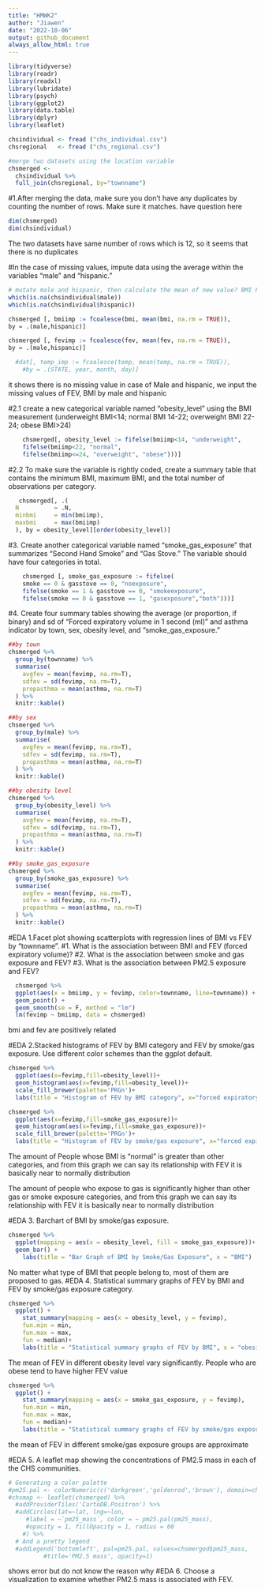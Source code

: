 ```yaml
---
title: "HMWK2"
author: "Jiawen"
date: "2022-10-06"
output: github_document
always_allow_html: true
---
```


```r
library(tidyverse)
library(readr)
library(readxl)
library(lubridate)
library(psych)
library(ggplot2)
library(data.table)
library(dplyr)
library(leaflet)
```

```r
chsindividual <- fread ("chs_individual.csv")
chsregional   <- fread ("chs_regional.csv")
```


```r
#merge two datasets using the location variable
chsmerged <-
  chsindividual %>%
  full_join(chsregional, by="townname")
```

#1.After merging the data, make sure you don’t have any duplicates by counting the number of rows. Make sure it matches. have question here
```r
dim(chsmerged)
dim(chsindividual)
```
The two datasets have same number of rows which is 12, so it seems that there is no duplicates

#In the case of missing values, impute data using the average within the variables “male” and “hispanic.”
```r
# mutate male and hispanic, then calculate the mean of new value? BMI FEV--lecture 5
which(is.na(chsindividual$male))
which(is.na(chsindividual$hispanic))

chsmerged [, bmiimp := fcoalesce(bmi, mean(bmi, na.rm = TRUE)),
by = .(male,hispanic)]

chsmerged [, fevimp := fcoalesce(fev, mean(fev, na.rm = TRUE)),
by = .(male,hispanic)]

  #dat[, temp_imp := fcoalesce(temp, mean(temp, na.rm = TRUE)),
    #by = .(STATE, year, month, day)]
```
it shows there is no missing value in case of Male and hispanic, we input the missing values of FEV, BMI by male and hispanic

#2.1 create a new categorical variable named “obesity_level” using the BMI measurement (underweight BMI<14; normal BMI 14-22; overweight BMI 22-24; obese BMI>24)
```r
    chsmerged[, obesity_level := fifelse(bmiimp<14, "underweight", 
    fifelse(bmiimp<22, "normal",
    fifelse(bmiimp<=24, "overweight", "obese")))]
```

#2.2 To make sure the variable is rightly coded, create a summary table that contains the minimum BMI, maximum BMI, and the total number of observations per category.
```r
   chsmerged[, .(
  N          = .N,
  minbmi     = min(bmiimp),
  maxbmi     = max(bmiimp)
  ), by = obesity_level][order(obesity_level)]
```

#3. Create another categorical variable named “smoke_gas_exposure” that summarizes “Second Hand Smoke” and “Gas Stove.” The variable should have four categories in total.
```r
    chsmerged [, smoke_gas_exposure := fifelse(
    smoke == 0 & gasstove == 0, "noexposure",
    fifelse(smoke == 1 & gasstove == 0, "smokeexposure",
    fifelse(smoke == 0 & gasstove == 1, "gasexposure","both")))]
```

#4. Create four summary tables showing the average (or proportion, if binary) and sd of “Forced expiratory volume in 1 second (ml)” and asthma indicator by town, sex, obesity level, and “smoke_gas_exposure.”
```r
##by town
chsmerged %>%
  group_by(townname) %>%
  summarise(
    avgfev = mean(fevimp, na.rm=T),
    sdfev = sd(fevimp, na.rm=T),
    propasthma = mean(asthma, na.rm=T)
  ) %>%
  knitr::kable()
```

```r
##by sex
chsmerged %>%
  group_by(male) %>%
  summarise(
    avgfev = mean(fevimp, na.rm=T),
    sdfev = sd(fevimp, na.rm=T),
    propasthma = mean(asthma, na.rm=T)
  ) %>%
  knitr::kable()
```

```r
##by obesity level
chsmerged %>%
  group_by(obesity_level) %>%
  summarise(
    avgfev = mean(fevimp, na.rm=T),
    sdfev = sd(fevimp, na.rm=T),
    propasthma = mean(asthma, na.rm=T)
  ) %>%
  knitr::kable()
```

```r
##by smoke_gas_exposure
chsmerged %>%
  group_by(smoke_gas_exposure) %>%
  summarise(
    avgfev = mean(fevimp, na.rm=T),
    sdfev = sd(fevimp, na.rm=T),
    propasthma = mean(asthma, na.rm=T)
  ) %>%
  knitr::kable()
```

#EDA 1.Facet plot showing scatterplots with regression lines of BMI vs FEV by “townname”.
#1. What is the association between BMI and FEV (forced expiratory volume)? 
#2. What is the association between smoke and gas exposure and FEV? 
#3. What is the association between PM2.5 exposure and FEV?
```r
  chsmerged %>%
  ggplot(aes(x = bmiimp, y = fevimp, color=townname, line=townname)) +
  geom_point() +
  geom_smooth(se = F, method = "lm")
  lm(fevimp ~ bmiimp, data = chsmerged)
```
 bmi and fev are positively related 
 
#EDA 2.Stacked histograms of FEV by BMI category and FEV by smoke/gas exposure. Use different color schemes than the ggplot default.
```r
chsmerged %>%
  ggplot(aes(x=fevimp,fill=obesity_level))+
  geom_histogram(aes(x=fevimp,fill=obesity_level))+
  scale_fill_brewer(palette='PRGn')+
  labs(title = "Histogram of FEV by BMI category", x="forced expiratory volume")

chsmerged %>%
  ggplot(aes(x=fevimp,fill=smoke_gas_exposure))+
  geom_histogram(aes(x=fevimp,fill=smoke_gas_exposure))+
  scale_fill_brewer(palette='PRGn')+
  labs(title = "Histogram of FEV by smoke/gas exposure", x="forced expiratory volume")
```
 
The amount of People whose BMI is "normal" is greater than other categories, and from this graph we can say its relationship with FEV it is basically near to normally distribution 

The amount of people who expose to gas is significantly higher than other gas or smoke exposure categories, and from this graph we can say its relationship with FEV it is basically near to normally distribution 

#EDA 3. Barchart of BMI by smoke/gas exposure.
```r
chsmerged %>%
  ggplot(mapping = aes(x = obesity_level, fill = smoke_gas_exposure))+
  geom_bar() +
    labs(title = "Bar Graph of BMI by Smoke/Gas Exposure", x = "BMI")  
```
No matter what type of BMI that people belong to, most of them are proposed to gas. 
#EDA 4. Statistical summary graphs of FEV by BMI and FEV by smoke/gas exposure category.
```r
chsmerged %>%
  ggplot() + 
    stat_summary(mapping = aes(x = obesity_level, y = fevimp),
    fun.min = min,
    fun.max = max,
    fun = median)+
    labs(title = "Statistical summary graphs of FEV by BMI", x = "obesity level", y = "forced expiratory volume")
```
The mean of FEV in different obesity level vary significantly. People who are obese tend to have higher FEV value

```r
chsmerged %>%
  ggplot() + 
    stat_summary(mapping = aes(x = smoke_gas_exposure, y = fevimp),
    fun.min = min,
    fun.max = max,
    fun = median)+
    labs(title = "Statistical summary graphs of FEV by smoke/gas exposure category", x = "smoke/gas exposure", y = "forced expiratory volume")
```
the mean of FEV in different smoke/gas exposure groups are approximate 

#EDA 5. A leaflet map showing the concentrations of PM2.5 mass in each of the CHS communities.
```r
# Generating a color palette
#pm25.pal <- colorNumeric(c('darkgreen','goldenrod','brown'), domain=chsmerged$pm25_mass)
#chsmap <- leaflet(chsmerged) %>%
  #addProviderTiles('CartoDB.Positron') %>% 
  #addCircles(lat=~lat, lng=~lon,
     #label = ~`pm25_mass`, color = ~ pm25.pal(pm25_mass),
     #opacity = 1, fillOpacity = 1, radius = 60
    #) %>%
  # And a pretty legend
  #addLegend('bottomleft', pal=pm25.pal, values=chsmerged$pm25_mass,
          #title='PM2.5 mass', opacity=1)
```
shows error but do not know the reason why
#EDA 6. Choose a visualization to examine whether PM2.5 mass is associated with FEV.
```r


```


